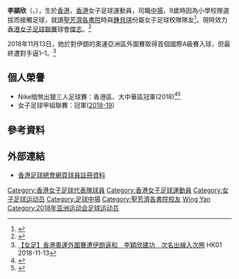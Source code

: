 {{Infobox football biography
| name            = 李頴欣 <br> Lee Wing Yan
| image           = 
| fullname        = 李頴欣
| nickname        = 
| birth_date      = {{birth date and age|1997|4|28}}
| birth_place     = {{HKG-1959}}
| height          = {{height|m=1.55}}
| position        = [[中場|中場]]
| currentclub     = [[傑志女子足球隊|傑志]]
| clubnumber      = 
| youthyears1     = 
| youthclubs1     = 
| years1 =
| clubs1 = 
| caps1 = 
| goals1 = 
| nationalyears1 = 2017–
| nationalteam1  = [[香港女子足球代表隊|香港]]
| nationalcaps1  = 
| nationalgoals1 = 
| pcupdate = 
| ntupdate = 
|}}
'''李頴欣'''（{{lang|en|'''Lee Wing Yan, Helen '''}}，{{bd|1997年|4月28日||}}），生於[[香港|香港]]，[[香港|香港]]女子足球運動員，司職[[中場|中場]]，9歲時因為小學校隊選拔而接觸足球，就讀[[聖芳濟各書院|聖芳濟各書院]]時與[[鍾貝琪|鍾貝琪]]份屬女子足球校隊隊友<ref>{{Cite web |url=https://campaign.hkjc.com/ch/yfd/news-details.aspx?in_file=yfd_news_2017042601700.html |title=鍾貝琪獨取七球 助聖芳濟各締造本季最大比數差距 |access-date=2019-03-23 |archive-date=2019-03-29 |archive-url=https://web.archive.org/web/20190329112839/https://campaign.hkjc.com/ch/yfd/news-details.aspx?in_file=yfd_news_2017042601700.html |dead-url=no }}</ref>。現時效力[[香港女子足球聯賽|香港女子足球聯賽]]球會[[傑志女子足球隊|傑志]]。<ref>{{Cite web |url=https://www.racingandsports.tv/%E8%B6%B3%E7%90%83%E5%9C%98%E7%B5%90%E5%8A%9B%E9%87%8F%E3%80%80%E8%AA%8D%E6%B8%85%E6%9C%AA%E4%BE%86%E8%B7%AF%E5%90%91%EF%BC%8D%E6%9D%8E%E9%A0%B4%E6%AC%A3-v-1QYG#.WMUTIfmGMdU |title=足球團結力量　認清未來路向－李頴欣 |access-date=2017-03-12 |archive-date=2017-03-12 |archive-url=https://web.archive.org/web/20170312211036/https://www.racingandsports.tv/%E8%B6%B3%E7%90%83%E5%9C%98%E7%B5%90%E5%8A%9B%E9%87%8F%E3%80%80%E8%AA%8D%E6%B8%85%E6%9C%AA%E4%BE%86%E8%B7%AF%E5%90%91%EF%BC%8D%E6%9D%8E%E9%A0%B4%E6%AC%A3-v-1QYG#.WMUTIfmGMdU |dead-url=no }}</ref>

2018年11月13日，她於對伊朗的奧運亞洲區外圍賽取得首個國際A級賽入球，但最終遭對手逼1–1。<ref>[https://www.hk01.com/%E5%8D%B3%E6%99%82%E9%AB%94%E8%82%B2/258682/%E5%A5%B3%E8%B6%B3-%E9%A6%99%E6%B8%AF%E5%A5%A7%E9%81%8B%E5%A4%96%E5%9C%8D%E8%B3%BD%E9%81%AD%E4%BC%8A%E6%9C%97%E9%80%BC%E5%92%8C-%E6%9D%8E%E7%A9%8E%E6%AC%A3%E5%BB%BA%E5%8A%9F-%E6%AC%A1%E5%90%8D%E5%87%BA%E7%B7%9A%E5%85%A5%E6%AC%A1%E5%9C%88 【女足】香港奧運外圍賽遭伊朗逼和　李穎欣建功　次名出線入次圈] {{Wayback|url=https://www.hk01.com/%E5%8D%B3%E6%99%82%E9%AB%94%E8%82%B2/258682/%E5%A5%B3%E8%B6%B3-%E9%A6%99%E6%B8%AF%E5%A5%A7%E9%81%8B%E5%A4%96%E5%9C%8D%E8%B3%BD%E9%81%AD%E4%BC%8A%E6%9C%97%E9%80%BC%E5%92%8C-%E6%9D%8E%E7%A9%8E%E6%AC%A3%E5%BB%BA%E5%8A%9F-%E6%AC%A1%E5%90%8D%E5%87%BA%E7%B7%9A%E5%85%A5%E6%AC%A1%E5%9C%88 |date=20200807101431 }} HK01 2018-11-13</ref>

==個人榮譽==
*Nike暗煞出獵三人足球賽：香港區、大中華區冠軍(2018)<ref>{{Cite web |url=https://www.sportsroad.hk/archives/205262 |title=NIKE FOOTBALL 3 VS 3 CUP 香港區代表誕生 出戰大中華區決賽 |access-date=2019-03-23 |archive-date=2021-01-16 |archive-url=https://web.archive.org/web/20210116092106/https://www.sportsroad.hk/archives/205262 |dead-url=no }}</ref><ref>{{Cite web |url=https://hk.sports.appledaily.com/sports/realtime/article/20180721/58467338 |title=Nike暗煞出獵足球賽】重味ok姐男子組力戰北京惜敗 魚丸封后靠個「信」字 |access-date=2019-03-23 |archive-date=2019-08-20 |archive-url=https://web.archive.org/web/20190820210646/https://hk.sports.appledaily.com/sports/realtime/article/20180721/58467338 |dead-url=no }}</ref>
*女子足球甲組聯賽：冠軍([[2018–19年香港女子足球甲組聯賽|2018-19]])

==參考資料==
{{reflist}}

==外部連結==
* [https://www.hkfa.com/ch/club/325/detail?player=13982 香港足球總會網頁球員註冊資料] {{Wayback|url=https://www.hkfa.com/ch/club/325/detail?player=13982 |date=20190927120449 }}
{{傑志女子足球隊}}
{{DEFAULTSORT:Lee Wing Yan}} 
[[Category:香港女子足球代表隊球員|Category:香港女子足球代表隊球員]]
[[Category:香港女子足球運動員|Category:香港女子足球運動員]]
[[Category:女子足球运动员|Category:女子足球运动员]]
[[Category:足球中場|Category:足球中場]]
[[Category:聖芳濟各書院校友|Category:聖芳濟各書院校友]]
[[Category:李姓|Wing Yan]]
[[Category:2018年亚洲运动会足球运动员|Category:2018年亚洲运动会足球运动员]]